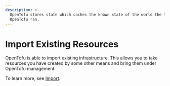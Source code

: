 ```yaml
---
description: >-
  OpenTofu stores state which caches the known state of the world the last time
  OpenTofu ran.
---
```


# Import Existing Resources

OpenTofu is able to import existing infrastructure. This allows you to take
resources you have created by some other means and bring them under OpenTofu management.

To learn more, see [Import](../../language/import/index.mdx).
